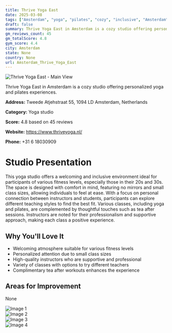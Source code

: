 ```yaml
---
title: Thrive Yoga East
date: 2025-03-08
tags: ["Amsterdam", "yoga", "pilates", "cozy", "inclusive", "Amsterdam"]  
draft: false
summary: Thrive Yoga East in Amsterdam is a cozy studio offering personalized yoga and pilates experiences.
gm_reviews_count: 45
gm_totalScore: 4.8
gym_score: 4.4
city: Amsterdam
state: None
country: None
url: Amsterdam_Thrive_Yoga_East
---
```


<div className="aspect-[16/9] relative my-8">
  <img 
    src="https://lh5.googleusercontent.com/p/AF1QipOHRVXDWq5sbcrbA6PwfnAN6TDVrkqSckh4PB_x=w1920-h1080-k-no"
    alt="Thrive Yoga East - Main View"
    className="object-cover absolute inset-0 w-full h-full rounded-lg"
  />
</div>

Thrive Yoga East in Amsterdam is a cozy studio offering personalized yoga and pilates experiences.

**Address:** Tweede Atjehstraat 55, 1094 LD Amsterdam, Netherlands

**Category:** Yoga studio

**Score:** 4.8 based on 45 reviews

**Website:** https://www.thriveyoga.nl/

**Phone:** +31 6 18030909

# Studio Presentation

This yoga studio offers a welcoming and inclusive environment ideal for participants of various fitness levels, especially those in their 20s and 30s. 
The space is designed with comfort in mind, featuring no mirrors and small class sizes, allowing individuals to feel at ease. 
With a focus on personal connection between instructors and students, participants can explore different teaching styles to find the best fit. 
Various classes, including yoga and pilates, are complemented by thoughtful touches such as tea after sessions. 
Instructors are noted for their professionalism and supportive approach, making each class a positive experience.

## Why You'll Love It

- Welcoming atmosphere suitable for various fitness levels
- Personalized attention due to small class sizes
- High-quality instructors who are supportive and professional
- Variety of classes with options to try different teachers
- Complimentary tea after workouts enhances the experience

## Areas for Improvement

None

<div className="grid grid-cols-1 xl:grid-cols-2 gap-4 my-8">
<div className="aspect-[4/3] relative"><img src="https://lh5.googleusercontent.com/p/AF1QipOO4_nYhUk3NPOkq3E8d-H0Q-iyedOsnqpOLexG=w1920-h1080-k-no" alt="Image 1" className="object-cover absolute inset-0 w-full h-full rounded-lg" /></div>
<div className="aspect-[4/3] relative"><img src="https://lh5.googleusercontent.com/p/AF1QipPdTz57M58VDg7tnpr5da22qQ08zAo0NGGBewXF=w1920-h1080-k-no" alt="Image 2" className="object-cover absolute inset-0 w-full h-full rounded-lg" /></div>
<div className="aspect-[4/3] relative"><img src="https://lh5.googleusercontent.com/p/AF1QipN2dzDQtbb3Vc11A2JXUfCihKTQXsWsr50-Fuq3=w1920-h1080-k-no" alt="Image 3" className="object-cover absolute inset-0 w-full h-full rounded-lg" /></div>
<div className="aspect-[4/3] relative"><img src="https://lh3.googleusercontent.com/p/AF1QipNuxNk4RQoEssV-fBdKHi8_Ji4rxqLYxMTwcf0e=w1920-h1080-k-no-pi-20-ya208.56363-ro-0-fo100" alt="Image 4" className="object-cover absolute inset-0 w-full h-full rounded-lg" /></div>
</div>